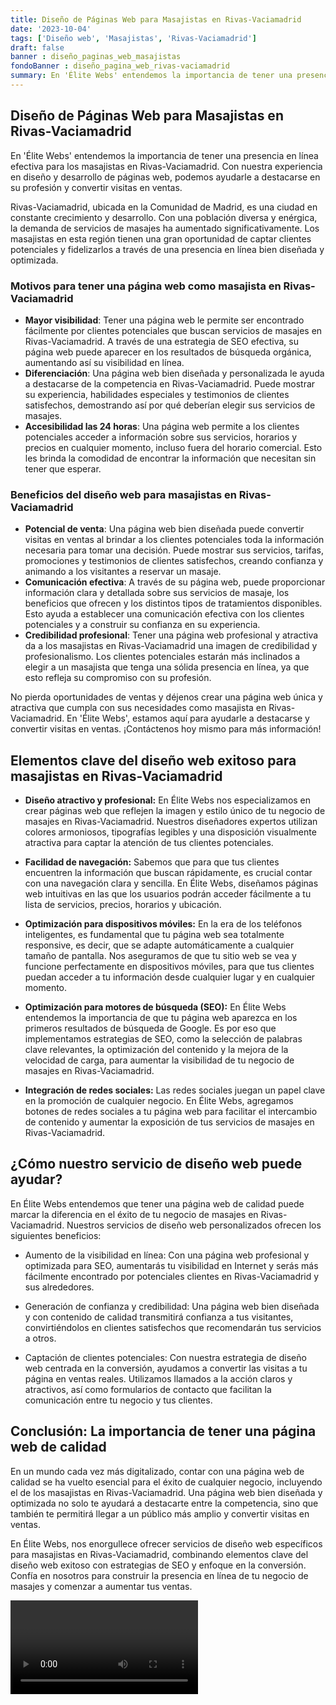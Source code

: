 ```yaml
---
title: Diseño de Páginas Web para Masajistas en Rivas-Vaciamadrid
date: '2023-10-04'
tags: ['Diseño web', 'Masajistas', 'Rivas-Vaciamadrid']
draft: false
banner : diseño_paginas_web_masajistas
fondoBanner : diseño_pagina_web_rivas-vaciamadrid
summary: En 'Élite Webs' entendemos la importancia de tener una presencia en línea efectiva para los masajistas en RivasVaciamadrid. Con nuestra experiencia en diseño y desarrollo de páginas web, podemos ayudarle a destacarse en su profesión y convertir visitas en ventas.
---
```


## **Diseño de Páginas Web para Masajistas en Rivas-Vaciamadrid**

En 'Élite Webs' entendemos la importancia de tener una presencia en línea efectiva para los masajistas en Rivas-Vaciamadrid. Con nuestra experiencia en diseño y desarrollo de páginas web, podemos ayudarle a destacarse en su profesión y convertir visitas en ventas.

Rivas-Vaciamadrid, ubicada en la Comunidad de Madrid, es una ciudad en constante crecimiento y desarrollo. Con una población diversa y enérgica, la demanda de servicios de masajes ha aumentado significativamente. Los masajistas en esta región tienen una gran oportunidad de captar clientes potenciales y fidelizarlos a través de una presencia en línea bien diseñada y optimizada.

### Motivos para tener una página web como masajista en Rivas-Vaciamadrid

- **Mayor visibilidad**: Tener una página web le permite ser encontrado fácilmente por clientes potenciales que buscan servicios de masajes en Rivas-Vaciamadrid. A través de una estrategia de SEO efectiva, su página web puede aparecer en los resultados de búsqueda orgánica, aumentando así su visibilidad en línea.
- **Diferenciación**: Una página web bien diseñada y personalizada le ayuda a destacarse de la competencia en Rivas-Vaciamadrid. Puede mostrar su experiencia, habilidades especiales y testimonios de clientes satisfechos, demostrando así por qué deberían elegir sus servicios de masajes.
- **Accesibilidad las 24 horas**: Una página web permite a los clientes potenciales acceder a información sobre sus servicios, horarios y precios en cualquier momento, incluso fuera del horario comercial. Esto les brinda la comodidad de encontrar la información que necesitan sin tener que esperar.

### Beneficios del diseño web para masajistas en Rivas-Vaciamadrid

- **Potencial de venta**: Una página web bien diseñada puede convertir visitas en ventas al brindar a los clientes potenciales toda la información necesaria para tomar una decisión. Puede mostrar sus servicios, tarifas, promociones y testimonios de clientes satisfechos, creando confianza y animando a los visitantes a reservar un masaje.
- **Comunicación efectiva**: A través de su página web, puede proporcionar información clara y detallada sobre sus servicios de masaje, los beneficios que ofrecen y los distintos tipos de tratamientos disponibles. Esto ayuda a establecer una comunicación efectiva con los clientes potenciales y a construir su confianza en su experiencia.
- **Credibilidad profesional**: Tener una página web profesional y atractiva da a los masajistas en Rivas-Vaciamadrid una imagen de credibilidad y profesionalismo. Los clientes potenciales estarán más inclinados a elegir a un masajista que tenga una sólida presencia en línea, ya que esto refleja su compromiso con su profesión.

No pierda oportunidades de ventas y déjenos crear una página web única y atractiva que cumpla con sus necesidades como masajista en Rivas-Vaciamadrid. En 'Élite Webs', estamos aquí para ayudarle a destacarse y convertir visitas en ventas. ¡Contáctenos hoy mismo para más información!

<GifSeo />

<Cta />

## Elementos clave del diseño web exitoso para masajistas en Rivas-Vaciamadrid

- **Diseño atractivo y profesional:** En Élite Webs nos especializamos en crear páginas web que reflejen la imagen y estilo único de tu negocio de masajes en Rivas-Vaciamadrid. Nuestros diseñadores expertos utilizan colores armoniosos, tipografías legibles y una disposición visualmente atractiva para captar la atención de tus clientes potenciales.

- **Facilidad de navegación:** Sabemos que para que tus clientes encuentren la información que buscan rápidamente, es crucial contar con una navegación clara y sencilla. En Élite Webs, diseñamos páginas web intuitivas en las que los usuarios podrán acceder fácilmente a tu lista de servicios, precios, horarios y ubicación.

- **Optimización para dispositivos móviles:** En la era de los teléfonos inteligentes, es fundamental que tu página web sea totalmente responsive, es decir, que se adapte automáticamente a cualquier tamaño de pantalla. Nos aseguramos de que tu sitio web se vea y funcione perfectamente en dispositivos móviles, para que tus clientes puedan acceder a tu información desde cualquier lugar y en cualquier momento.

- **Optimización para motores de búsqueda (SEO):** En Élite Webs entendemos la importancia de que tu página web aparezca en los primeros resultados de búsqueda de Google. Es por eso que implementamos estrategias de SEO, como la selección de palabras clave relevantes, la optimización del contenido y la mejora de la velocidad de carga, para aumentar la visibilidad de tu negocio de masajes en Rivas-Vaciamadrid.

- **Integración de redes sociales:** Las redes sociales juegan un papel clave en la promoción de cualquier negocio. En Élite Webs, agregamos botones de redes sociales a tu página web para facilitar el intercambio de contenido y aumentar la exposición de tus servicios de masajes en Rivas-Vaciamadrid.

## ¿Cómo nuestro servicio de diseño web puede ayudar?

En Élite Webs entendemos que tener una página web de calidad puede marcar la diferencia en el éxito de tu negocio de masajes en Rivas-Vaciamadrid. Nuestros servicios de diseño web personalizados ofrecen los siguientes beneficios:

- Aumento de la visibilidad en línea: Con una página web profesional y optimizada para SEO, aumentarás tu visibilidad en Internet y serás más fácilmente encontrado por potenciales clientes en Rivas-Vaciamadrid y sus alrededores.

- Generación de confianza y credibilidad: Una página web bien diseñada y con contenido de calidad transmitirá confianza a tus visitantes, convirtiéndolos en clientes satisfechos que recomendarán tus servicios a otros.

- Captación de clientes potenciales: Con nuestra estrategia de diseño web centrada en la conversión, ayudamos a convertir las visitas a tu página en ventas reales. Utilizamos llamados a la acción claros y atractivos, así como formularios de contacto que facilitan la comunicación entre tu negocio y tus clientes.

## Conclusión: La importancia de tener una página web de calidad

En un mundo cada vez más digitalizado, contar con una página web de calidad se ha vuelto esencial para el éxito de cualquier negocio, incluyendo el de los masajistas en Rivas-Vaciamadrid. Una página web bien diseñada y optimizada no solo te ayudará a destacarte entre la competencia, sino que también te permitirá llegar a un público más amplio y convertir visitas en ventas.

En Élite Webs, nos enorgullece ofrecer servicios de diseño web específicos para masajistas en Rivas-Vaciamadrid, combinando elementos clave del diseño web exitoso con estrategias de SEO y enfoque en la conversión. Confía en nosotros para construir la presencia en línea de tu negocio de masajes y comenzar a aumentar tus ventas.

<Video />

<CtaBot job='Masajistas' city='Rivas-Vaciamadrid'/>

<Gmaps query='Rivas-Vaciamadrid+españa+maps' />